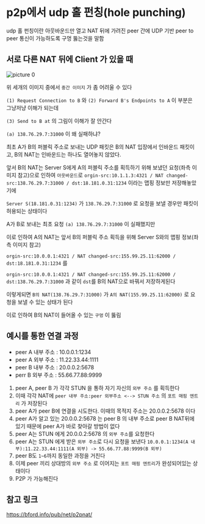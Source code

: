 # p2p에서 udp 홀 펀칭(hole punching)

udp 홀 펀칭이란 아웃바운드만 열고 NAT 뒤에 가려진 peer 간에 UDP 기반 peer to peer 통신이 가능하도록 구멍 뚫는것을 말함

## 서로 다른 NAT 뒤에 Client 가 있을 때

![picture 0](./images/p2p-udp-hole-punching-1733467444946.png)  

위 세개의 이미지 중에서 `중간 이미지` 가 좀 어려울 수 있다

`(1) Request Connection to B` 와 `(2) Forward B's Endpoints to A` 이 부분은 그냥저냥 이해가 되는데

`(3) Send to B at` 의 그림이 이해가 잘 안간다

`(a) 138.76.29.7:31000` 이 왜 실패하냐? 

최초 A가 B의 퍼블릭 주소로 보내는 UDP 패킷은 B의 NAT 입장에서 인바운드 패킷이고, B의 NAT는 인바운드는 하나도 열어놓지 않았다.

앞서 B의 NAT는 Server S에게 A의 퍼블릭 주소를 획득하기 위해 보냈던 요청(좌측 이미지 참고)으로 인하여
`아웃바운드`로 `orgin-src:10.1.1.3:4321 / NAT changed-src:138.76.29.7:31000 / dst:18.181.0.31:1234` 이라는 맵핑 정보만 저장해놓았기에

`Server S(18.181.0.31:1234)` 가 `138.76.29.7:31000` 로 요청을 보낼 경우만 패킷이 허용되는 상태이다

A가 B로 보내는 최초 요청 `(a) 138.76.29.7:31000` 이 실패했지만

이로 인하여 A의 NAT는 앞서 B의 퍼블릭 주소 획득을 위해 Server S와의 맵핑 정보(좌측 이미지 참고)

`orgin-src:10.0.0.1:4321 / NAT changed-src:155.99.25.11:62000 / dst:18.181.0.31:1234` 를

`orgin-src:10.0.0.1:4321 / NAT changed-src:155.99.25.11:62000 / dst:138.76.29.7:31000` 과 같이 `dst`를 B의 NAT으로 바꿔서 저장하게된다

이렇게되면 `B의 NAT(138.76.29.7:31000)` 가 `A의 NAT(155.99.25.11:62000)` 로 요청을 보낼 수 있는 상태가 된다

이로 인하여 B의 NAT이 들어올 수 있는 `구멍` 이 뚫림

## 예시를 통한 연결 과정

- peer A 내부 주소 : 10.0.0.1:1234
- peer A 외부 주소 : 11.22.33.44:1111
- peer B 내부 주소 : 20.0.0.2:5678
- perr B 외부 주소 : 55.66.77.88:9999

1. peer A, peer B 가 각각 STUN 을 통하 자기 자신의 `외부 주소` 를 획득한다
2. 이때 각각 NAT에 `peer 내부 주소:peer 외부주소 <--> STUN 주소` 의 `포트 매핑 엔트리` 가 저장된다
3. peer A가 peer B에 연결을 시도한다. 이때의 목적지 주소는 20.0.0.2:5678 이다
4. peer A가 알고 있는 20.0.0.2:5678 는 peer B 의 내부 주소로 peer B NAT뒤에 있기 때문에 peer A가 바로 찾아갈 방법이 없다
5. peer A는 STUN 에게 20.0.0.2:5678 의 `외부 주소`를 요청한다
6. peer A는 STUN 에게 받은 `외부 주소`로 다시 요청을 보낸다 `10.0.0.1:1234(A 내부):11.22.33.44:1111(A 외부) -> 55.66.77.88:9999(B 외부)`
7. peer B도 `1~6`까지 동일한 과정을 거친다
8. 이제 peer 끼리 상대방의 `외부 주소` 로 이어지는 `포트 매핑 엔트리`가 완성되어있는 상태이다
9. P2P 가 가능해진다


## 참고 링크
https://bford.info/pub/net/p2pnat/

